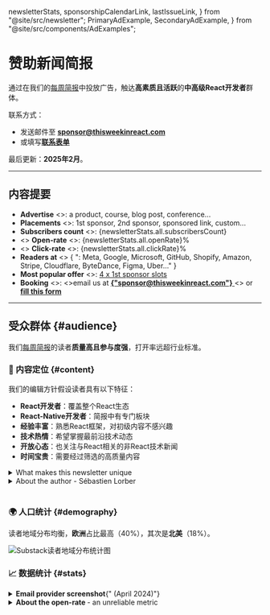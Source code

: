   newsletterStats,
  sponsorshipCalendarLink,
  lastIssueLink,
} from "@site/src/newsletter";
  PrimaryAdExample,
  SecondaryAdExample,
} from "@site/src/components/AdExamples";

# 赞助新闻简报

通过在我们的[每周简报](/newsletter)中投放广告，触达**高素质且活跃**的**中高级React开发者**群体。

联系方式：

- 发送邮件至 [**sponsor@thisweekinreact.com**](mailto:sponsor@thisweekinreact.com?subject=Sponsorship)
- 或填写[**联系表单**](https://thisweekinreact.com/sponsor/form)

最后更新：**2025年2月**。

---

## 内容提要

<ul>
  <li>
    <b>Advertise</b>
    <>: a product, course, blog post, conference...</>
  </li>
  <li>
    <b>Placements</b>
    <>: 1st sponsor, 2nd sponsor, sponsored link, custom...</>
  </li>
  <li>
    <b>Subscribers count</b>
    <>: </>
    <span>{newsletterStats.all.subscribersCount}</span>
  </li>
  <li>
    <>
      <b>Open-rate</b>
      <>: </>
      <span>{newsletterStats.all.openRate}%</span>
    </>
  </li>
  <li>
    <>
      <b>Click-rate</b>
      <>: </>
      <span>{newsletterStats.all.clickRate}%</span>
    </>
  </li>
  <li>
    <b>Readers at</b>
    <>
      {
        ": Meta, Google, Microsoft, GitHub, Shopify, Amazon, Stripe, Cloudflare, ByteDance, Figma, Uber..."
      }
    </>
  </li>
  <li>
    <b>Most popular offer</b>
    <>: </>
    <a href="#sponsor-1st">4 x 1st sponsor slots</a>
  </li>
  <li>
    <b>Booking</b>
    <>: </>
    <>email us at </>
    <a href="mailto:sponsor@thisweekinreact.com?subject=Sponsorship">
      <b>{"sponsor@thisweekinreact.com"}</b>
    </a>
    <> or </>
    <a href="https://thisweekinreact.com/sponsor/form">
      <b>fill this form</b>
    </a>
  </li>
</ul>

---

## 受众群体 {#audience}

我们[每周简报](/newsletter)的读者**质量高且参与度强**，打开率远超行业标准。

### 📜 内容定位 {#content}

我们的编辑方针假设读者具有以下特征：

- **React开发者**：覆盖整个React生态
- **React-Native开发者**：简报中有专门板块
- **经验丰富**：熟悉React框架，对初级内容不感兴趣
- **技术热情**：希望掌握最前沿技术动态
- **开放心态**：也关注与React相关的非React技术新闻
- **时间宝贵**：需要经过筛选的高质量内容

<details>
  <summary>What makes this newsletter unique</summary>

It is a weekly curation of news **for** React developers, not just about React. And in particular for **mid/senior** developers that are already productive using React.

We focus on what's **really new** in an **exhaustive** way. There's usually **a lof of external links**, but readers aren't expected to click all of them: simply reading the headlines and comments usually provide enough value.

We **filter content** heavily, and generally exclude:

- content produced for SEO, based on keyword analysis
- listicles, 101's
- verbose step-by-step tutorials
- promotional product tutorials
- most UI libraries and npm packages

</details>

<details>
  <summary>About the author - Sébastien Lorber</summary>

[**Sébastien Lorber**](https://www.linkedin.com/in/sebastienlorber) ([@sebastienlorber](https://twitter.com/sebastienlorber)) is a **React early-adopter** and user since [January 2014](https://stackoverflow.com/questions/21352587/does-react-use-requestanimationframe-if-so-how-does-it-use-it).

With **a decade of React experience**, he has the credibility and authority to know exactly what is interesting to a senior React developer, and is able to provide **unique insight**.

Since 2020, he has been **working for Meta** as a freelancer. He is the **lead maintainer of [Docusaurus](https://github.com/facebook/docusaurus)**, a React static site generator for creating beautiful documentation websites, one of Meta's most successful open source project.

</details>

<br />

### 🌍 人口统计 {#demography}

读者地域分布均衡，**欧洲**占比最高（40%），其次是**北美**（18%）。

![Substack读者地域分布统计图](/img/audience-demography.png)

### 📈 数据统计 {#stats}

<SponsoringTabsStats>
  <details>
    <summary><b>Email provider screenshot</b>{" (April 2024)"}</summary>
        <img alt="screenshot" src="/img/CK_TWIR_STATS.jpg" />
  </details>
  <details>
    <summary><b>About the open-rate </b> - an unreliable metric</summary>

            - [iOS 15 prevents email tracking](https://phoscreative.com/articles/ios15-email-marketing/)
            - [Gmail clipping prevents email tracking](https://convertkit.com/sender-reputation)
            - Readers use privacy tooling: [StoopInbox](https://stoopinbox.com/), [Kill The Newsletter](https://kill-the-newsletter.com/), [FeedBin](https://feedbin.com/), [ReadWise](https://readwise.io/), [Feedly](https://feedly.com/), [Newsletterss](https://newsletterss.com/), [Mailbrew](https://mailbrew.com/), [ProtonMail](https://proton.me/), [Apple Private Relay Email](https://developer.apple.com/documentation/sign_in_with_apple/sign_in_with_apple_js/communicating_using_the_private_email_relay_service), [Firefox Relay](https://relay.firefox.com/)...

    </details>

</SponsoringTabsStats>

<br />

### 🗣 用户评价 {#testimonials}

读者持续给予积极反馈。查看我们的**[Twitter评价合集](https://twitter.com/sebastienlorber/timelines/1448942785814466561)**。

<SponsoringTabsTestimonials />

---

## 广告位 {#placements}

我们提供多种赞助广告位，每种定价不同。

每周简报结构保持固定：

<BrowserWindow url={lastIssueLink}>

- 👋 Introduction
- 🥇 [**1st sponsor**](#sponsor-1st)
- ⚛️ React section:
  - 👀 Headlines
  - ⚡ [**React Link sponsor**](#sponsor-link)
  - 🔗 Links
  - ⚡ [**React Link sponsor**](#sponsor-link)
  - 🔗 Links
- 🥈 [**2nd sponsor**](#sponsor-2nd)
- 📱 React-Native section:
  - 👀 Headlines
  - ⚡ [**React Native Link sponsor**](#sponsor-link)
  - 🔗 Links
- 🔀 Other section
- 🤭 Fun section

</BrowserWindow>

<span>
  <>Check our </>
  <b>
    <a href={lastIssueLink}>last newsletter issue</a>
  </b>
  <> to get a better idea!</>
</span>

<br />

<br />

### 🥇 首位赞助商 {#sponsor-1st}

该广告位位于简报开头React板块之前，提供充足的广告文案空间。

<details>
  <summary>Ad constraints and example</summary>

**Placement constraints:**

- **Title**: 55 characters max, 1 link
- **Body**: 800 characters max, max 2 links, max 3 line breaks, decent usage of bold/smileys/list
- **Image**: horizontal banner - ideally 1200x600px

<PrimaryAdExample />

</details>

<SponsoringTabsFirstSponsor />

<br />

### 🥈 次位赞助商 {#sponsor-2nd}

该广告位位于简报中部，在React与React-Native板块之间展示。

<details>
    <summary>Ad constraints and example</summary>

    **Placement constraints:**
    - **Title**: 55 characters max, 1 link
    - **Body**: 800 characters max, max 1 link, max 2 line breaks, decent usage of bold/smileys/list
    - **Image**: horizontal banner - ideally 1200x600px

    <SecondaryAdExample />

</details>

<SponsoringTabsSecondSponsor />

<br />

### ⚡️ 赞助链接 {#sponsor-link}

赞助链接会插入React或React-Native简报板块中，与常规内容并列展示。**订阅用户绝不会错过**，这些链接直接出现在他们感兴趣的板块标题与链接列表之间。

每个板块最多展示2条赞助链接。当存在多条时，第二条链接会出现在板块中部位置。

<details>
    <summary>Ad constraints and example</summary>

    **Placement constraints:**
    - **Title**: 140 characters max
    - **Title**: plain text, no bold/emojis/uppercase and other attention-grabbing hacks
    - **Title**: respects the pattern `ProductName - Description` whenever possible

    **Sponsored Links examples:**
    - [Zero To Shipped - Master Fast-Paced Fullstack Development and finally ship that product](https://www.zerotoshipped.com/)
    - [Ably Realtime Hackathon - Create a real-time React app, win $19,000 in prizes - from real-time dashboards to collaborative experiences!](https://ably.devpost.com/?utm_campaign=23-hackathon&utm_source=thisweekinreact&utm_medium=referral)
    - [Blitz - Build React Native Apps Faster for iOS, Android, and Web!](https://www.blitz-rn.com/)
    - [Moropo - build and scale open-source React Native tests 10x quicker](https://www.moropo.com/for-react-native?utm_source=newsletter&utm_medium=emails&utm_campaign=twir-20231018)

</details>

<SponsoringTabsQuickLinkSponsor />

<br />

:::tip[使用赞助链接来]

- 推广 React 或 React-Native 产品
- 推广相关**内容作品**，例如产品教程博客文章
- 通过新的 do-follow 反向链接提升**SEO 表现**
- **提醒**受众已推广过的产品，保持品牌心智
- 获得**更低单次点击成本**：侧重点击量而非品牌曝光
- 为网站引流以创建精准的再营销相似受众群体

:::

### 🧑‍🎨 定制方案

请联系 [sponsor@thisweekinreact.com](mailto:sponsor@thisweekinreact.com?subject=Custom%20sponsorship%20offering) 说明您的营销目标。我们可以提供包括以下内容的定制方案：

- 含批量折扣的定制广告位组合
- 在我们不定期发布的 [React 文章](/articles)顶部设置赞助位
- 深度植入式赞助位，紧密整合进我们撰写的与您产品相关的文章中

---

## 订购流程 {#order-process}

最便捷的方式是直接联系我们，我们将尽快回复并说明所有细节：

- 发送邮件至 [**sponsor@thisweekinreact.com**](mailto:sponsor@thisweekinreact.com?subject=Sponsorships)
- 填写 [**联系表单**](https://thisweekinreact.com/sponsor/form)

### ⏱ 立即下单 {#now}

您也可以直接提供我们所需的全部信息，并遵循以下步骤：

- 选择[广告位](#placements)和投放期数
- 在[公开赞助日历](https://thisweekinreact.com/calendar)选择可用日期
- 准备公司开票信息
- 发送邮件至 [sponsor@thisweekinreact.com](mailto:sponsor@thisweekinreact.com?subject=Sponsorship)
- 确认收到我们的发票

**建议提供的附加信息**：

- 告知是否有严格的时间限制（如固定日期活动）
- 提供不希望同期投放广告的竞品公司名单

<details>

<summary>We suggest using the following email template</summary>

```txt
Hi

We would like to sponsor This Week In React.

Booking informations:
- Sponsorship placement: 1st sponsor
- Number of issues: 4
- Price: 1000€

Requested dates (dd/MM/yyyy):
- 06/09/2022
- 27/09/2022
- 04/10/2022
- 11/10/2022

Additional information:
- We are flexible for the dates: yes / no
- Competitors we do not want to advertise alongside in the same issue: Company1, Company2...

Company details for invoicing:
- Company Name: ACME Corp
- Street: 42 Software Street,
- Postal code: 94102
- City: San Francisco
- VAT / tax number (if applicable):
- Contact email: marketing@acme.com

If this booking order is valid, please send us an invoice asap.

We will send the ad copy before the 31/08/2022
```

</details>

### ⏳ 后续流程 {#later}

订单确认后：

- 您在15天内付款（早于发布日期）
- 我们为您开通赞助商门户权限
- 您至少在刊发前一周提交广告文案
- 我们审核确认广告文案
- 广告正式刊登于新闻稿 🎉

---

## 是否适合赞助？

请确保广告与目标受众相关。

### ✅ 适合场景

- 触达**中高级 React 开发者**
- 触达使用**React 和 React-Native**的**跨平台技术爱好者**
- 触达使用 JavaScript/TypeScript/Node.js 的**开放型开发者**
- 触达**决策者**：CTO、技术主管、工程经理等

### ❌ 不适合场景

- 仅面向**初级**React 开发者
- 推广与 React 开发者**无关**的内容

:::info

若认为广告不合适，我们会如实告知。

:::

---

## 往期赞助商

**历史赞助商包括**：PostHog、Axiom、WorkOS、Clerk、Omlet、Highlight、FrontendMaster、Ably、AG Grid、Graphite Grid、NLUX、RevenueCat、Stream、PowerSync、Callstack、Software Mansion、Meilisearch、Storyblok、Retool、Sizzy、CoderPad、React-Bricks、Refine、Apryse、Suncel、React-Admin、TinaCMS、Checkly、SurveyJS、FrontendMasters、Flycode、WithFrame、Meteor、Hashnode、Sunsama、Moropo、RemixTape、Storetasker、Porkbun、Tripetto、MightyMeld、UXPin、Cambly、Nylas、Indy、TechTree...

## 常见问题

<details>
  <summary>Why are some dates unavailable</summary>

This newsletter is mostly run by a [single person](https://twitter.com/sebastienlorber) who sometimes has to take vacations 😅

I prefer to be pessimistic and open sponsorship slots once I'm sure I will be available.

</details>

<details>
  <summary>Are the sponsorship dates contractual?</summary>

The respect of sponsorship dates are a best effort and **not contractual**, unless we sign a contract.

This newsletter is mostly run by a [single person](https://twitter.com/sebastienlorber), and unexpected life events can happen.

That can lead to offset the upcoming sponsorship slots. In practice, your dates shouldn't be delayed by more than one issue/week.

We will let you know if publication dates are postponed, and look for a solution together in case your dates are not flexible.

</details>

<details>
  <summary>Do you provide tracking / reporting?</summary>

We don't provide any reporting by default, but you can ask for a basic reporting one week after the send.

To measure the result of your newsletter campaign, we suggest:

- to add [`utm_` querystring parameters](https://en.wikipedia.org/wiki/UTM_parameters) (we automatically add some default utm parameters in case you don't provide them)
- to provide your own tracking links to count clicks (please do not use [bit.ly](https://bit.ly/), it often flag emails as spam on some email clients, we prefer [dub.sh](https://dub.co/) using your own custom domain)

In the future, we will look into providing a good reporting automatically.

</details>

<details>
  <summary>Why are prices higher for a single issue?</summary>

To keep a positive ROI for us, we have to take into account the time it takes to manage sponsorships: sales, support, booking, invoicing, ad copy reviews, email integration...

</details>

<details>
  <summary>
Why is the sponsorship calendar public?
  </summary>

This newsletter is being built in public, in a transparent way:

- Check our [public spreadsheet](https://thisweekinreact.com/calendar)
- The [Indie Hackers product page](https://thisweekinreact.com/ih) provides monthly reportings on turnover, growth...

In case you don't want your company's name to appear in our public calendar, please give us a company alias name.

</details>

<details>
    <summary>
        What happens if I don't submit my ad copy on time?
    </summary>

    It is your responsibility to provide the ad copy on time, at least one week before the publication date.

    Unless we have an agreement, it is not possible to cancel a sponsorship slot at the last minute. We will have to run your ad, no matter what.

    In case we don't receive your ad copy on time, we will:
    - use the copy of a previous ad, if possible
    - fallback to a quick-and-dirty ad we create ourselves based on your ad landing page

    For these reasons, we strongly recommend to submit your ad copy on time, including ad updates.

</details>

<details>
    <summary>
        What happens if my ad gets scheduled the same day as a company I don't like, or a competitor?
    </summary>

    Our newsletter has multiple placements, and it is possible that your ad gets matched with another ad that does not please you.

    We understand that you might not want to broadcast your ad the same newsletter as your competitors. In practice, we think it is not a big deal, and many paid marketing channels (such as Google search ads) display competitors already.

    However, in case there are companies and competitors you absolutely don't want to advertise alongside, we kindly ask you to be proactive and provide us with an exhaustive list of companies you do not want to be matched with.

    If you don't provide such a list when booking a slot, we will do our best to not match you with a competitor on a best-effort basis based on our intuition, but there will be no guarantee.

    Please keep in mind that our sales/booking team doesn't always have perfect knowledge of who's competing with whom, and to what extent. You know better than us whose companies you don't want to be matched with.

</details>